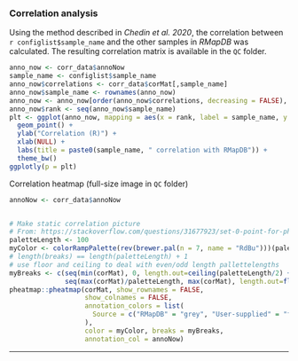 ### Correlation analysis

Using the method described in *Chedin et al. 2020*, the correlation between `r configlist$sample_name` and the 
other samples in *RMapDB* was calculated. The resulting correlation matrix is available in the `QC` folder. 


```r
anno_now <- corr_data$annoNow
sample_name <- configlist$sample_name
anno_now$correlations <- corr_data$corMat[,sample_name]
anno_now$sample_name <- rownames(anno_now)
anno_now <- anno_now[order(anno_now$correlations, decreasing = FALSE), ]
anno_now$rank <- seq(anno_now$sample_name)
plt <- ggplot(anno_now, mapping = aes(x = rank, label = sample_name, y = correlations, color = Mode)) +
  geom_point() +
  ylab("Correlation (R)") +
  xlab(NULL) +
  labs(title = paste0(sample_name, " correlation with RMapDB")) +
  theme_bw()
ggplotly(p = plt)

```


Correlation heatmap (full-size image in `QC` folder)

```r
annoNow <- corr_data$annoNow 


# Make static correlation picture
# From: https://stackoverflow.com/questions/31677923/set-0-point-for-pheatmap-in-r
paletteLength <- 100
myColor <- colorRampPalette(rev(brewer.pal(n = 7, name = "RdBu")))(paletteLength)
# length(breaks) == length(paletteLength) + 1
# use floor and ceiling to deal with even/odd length pallettelengths
myBreaks <- c(seq(min(corMat), 0, length.out=ceiling(paletteLength/2) + 1), 
              seq(max(corMat)/paletteLength, max(corMat), length.out=floor(paletteLength/2)))
pheatmap::pheatmap(corMat, show_rownames = FALSE,
                   show_colnames = FALSE,
                   annotation_colors = list(
                     Source = c("RMapDB" = "grey", "User-supplied" = "firebrick")
                   ), 
                   color = myColor, breaks = myBreaks,
                   annotation_col = annoNow)
```


***